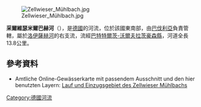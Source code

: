 {{Onesource|time=2020-11-04T14:29:44+00:00}}
{{Coord|47.80431|N|11.40687|E|display=title}}
[[Image:Zellwieser_Mühlbach.jpg|right]]

'''采爾維瑟米爾巴赫河'''（{{lang-de|Zellwieser Mühlbach}}），是[[德國|德國]]的河流，位於該國東南部，由[[巴伐利亞|巴伐利亞]]負責管轄，屬於[[洛伊薩赫河|洛伊薩赫河]]的右支流，流經[[巴特特爾茨-沃爾夫拉茨豪森縣|巴特特爾茨-沃爾夫拉茨豪森縣]]，河道全長13.8公里。

==參考資料==
* Amtliche Online-Gewässerkarte mit passendem Ausschnitt und den hier benutzten Layern: [https://geoportal.bayern.de/bayernatlas/index.html?X=5297193.77&Y=4459746.84&zoom=9&lang=de&topic=ba&bgLayer=tk&catalogNodes=122 Lauf und Einzugsgebiet des Zellwieser Mühlbachs]

{{Germany-geo-stub}}
[[Category:德國河流|Category:德國河流]]